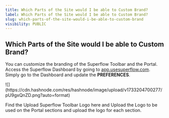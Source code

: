 ```yaml
---
title: Which Parts of the Site would I be able to Custom Brand?
label: Which Parts of the Site would I be able to Custom Brand?
slug: which-parts-of-the-site-would-i-be-able-to-custom-brand
visibility: PUBLIC
---
```

## Which Parts of the Site would I be able to Custom Brand?

You can customize the branding of the Superflow Toolbar and the Portal. Access the Superflow Dashboard by going to [app.usesuperflow.com](app.usesuperflow.com). Simply go to the Dashboard and update the **PREFERENCES**.

<Frame>
![](https://cdn.hashnode.com/res/hashnode/image/upload/v1733204700277/pU9gxQnZD.png?auto=format)
</Frame>

Find the Upload Superflow Toolbar Logo here and Upload the Logo to be used on the Portal sections and upload the logo for each section.
